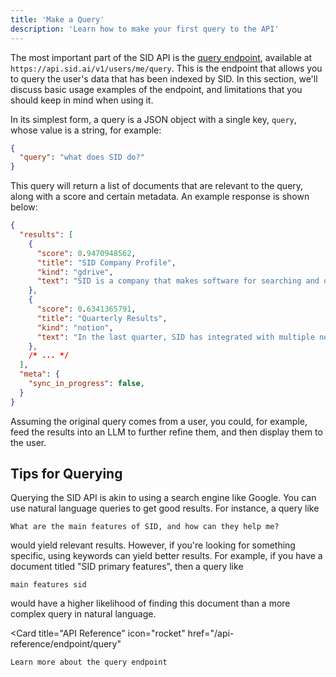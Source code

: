 ```yaml
---
title: 'Make a Query'
description: 'Learn how to make your first query to the API'
---
```

The most important part of the SID API is the [query endpoint](/api-reference/endpoint/query),
available at `https://api.sid.ai/v1/users/me/query`.
This is the endpoint that allows you to query the user's data that has been indexed by SID.
In this section, we'll discuss basic usage examples of the endpoint, and limitations
that you should keep in mind when using it.

In its simplest form, a query is a JSON object with a single key, `query`, whose value is a string,
for example:
```json
{
  "query": "what does SID do?"
}
```

This query will return a list of documents that are relevant to the query, 
along with a score and certain metadata. An example response is shown below:

```json
{
  "results": [
    {
      "score": 0.9470948562,
      "title": "SID Company Profile",
      "kind": "gdrive",
      "text": "SID is a company that makes software for searching and organizing information. ...",
    },
    {
      "score": 0.6341365791,
      "title": "Quarterly Results",
      "kind": "notion",
      "text": "In the last quarter, SID has integrated with multiple notable companies, including ...",
    },
    /* ... */
  ],
  "meta": {
    "sync_in_progress": false,
  }
}
```

Assuming the original query comes from a user, you could, for example, 
feed the results into an LLM to further refine them, and then display them to the user.


## Tips for Querying

Querying the SID API is akin to using a search engine like Google. 
You can use natural language queries to get good results. 
For instance, a query like 
```
What are the main features of SID, and how can they help me?
``` 
would yield relevant results. 
However, if you're looking for something specific, using keywords can yield better results. 
For example, if you have a document titled "SID primary features", 
then a query like 
```
main features sid
```
would have a higher likelihood of finding this document than a more complex query in natural language.

  <Card
    title="API Reference"
    icon="rocket"
    href="/api-reference/endpoint/query"
  >
    Learn more about the query endpoint
  </Card>
